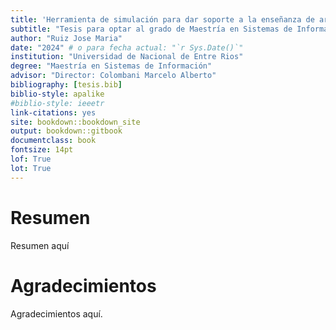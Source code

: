 ```yaml
---
title: 'Herramienta de simulación para dar soporte a la enseñanza de arquitectura de computadoras'
subtitle: "Tesis para optar al grado de Maestría en Sistemas de Información"
author: "Ruiz Jose Maria"
date: "2024" # o para fecha actual: "`r Sys.Date()`"
institution: "Universidad de Nacional de Entre Rios"
degree: "Maestría en Sistemas de Información"
advisor: "Director: Colombani Marcelo Alberto"
bibliography: [tesis.bib]
biblio-style: apalike
#biblio-style: ieeetr
link-citations: yes
site: bookdown::bookdown_site
output: bookdown::gitbook
documentclass: book
fontsize: 14pt
lof: True
lot: True
---
```



# Resumen {-}

Resumen  aquí


# Agradecimientos {-}

Agradecimientos aquí.
